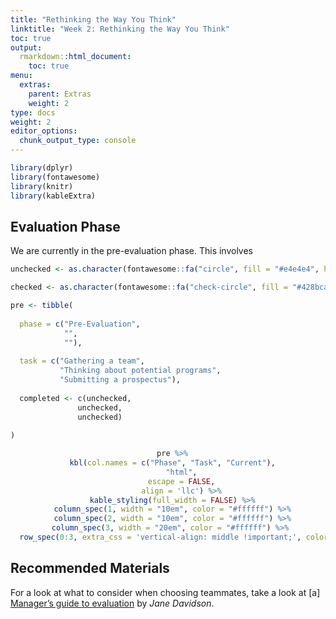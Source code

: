```yaml
---
title: "Rethinking the Way You Think"
linktitle: "Week 2: Rethinking the Way You Think"
toc: true
output:
  rmarkdown::html_document:
    toc: true
menu:
  extras:
    parent: Extras
    weight: 2
type: docs
weight: 2
editor_options: 
  chunk_output_type: console
---
```



<style>
td, th, tr, table {
    border: 0 !important;
    border-spacing:0 !important;
  }
</style>

```r
library(dplyr)
library(fontawesome)
library(knitr)
library(kableExtra)
```

## Evaluation Phase

We are currently in the pre-evaluation phase. This involves

```r

unchecked <- as.character(fontawesome::fa("circle", fill = "#e4e4e4", height = "15px"))

checked <- as.character(fontawesome::fa("check-circle", fill = "#428bca", height = "15px"))

pre <- tibble(
  
  phase = c("Pre-Evaluation",
            "",
            ""),
  
  task = c("Gathering a team",
           "Thinking about potential programs",
           "Submitting a prospectus"),
  
  completed <- c(unchecked,
               unchecked,
               unchecked)
  
)

```

<center>
```r
  pre %>%
  kbl(col.names = c("Phase", "Task", "Current"),
      "html",
      escape = FALSE,
      align = 'llc') %>%
  kable_styling(full_width = FALSE) %>%
  column_spec(1, width = "10em", color = "#ffffff") %>%
  column_spec(2, width = "10em", color = "#ffffff") %>%
  column_spec(3, width = "20em", color = "#ffffff") %>% 
  row_spec(0:3, extra_css = 'vertical-align: middle !important;', color = "#ffffff", background = "transparent") 
```
</center>

## Recommended Materials
For a look at what to consider when choosing teammates, take a look at [a] [Manager's guide to evaluation](https://www.betterevaluation.org/en/managers_guide) by *Jane Davidson*.
